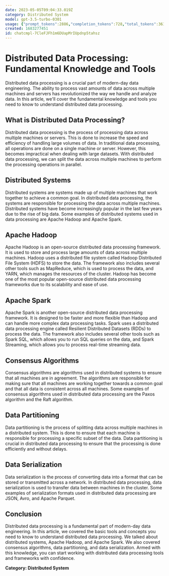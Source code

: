```yaml
---
date: 2023-05-05T09:04:33.019Z
category: Distributed System
model: gpt-3.5-turbo-0301
usage: {"prompt_tokens":2886,"completion_tokens":728,"total_tokens":3614}
created: 1683277451
id: chatcmpl-7CleFJFh1m6DUapMrIUpdnp5tahsz
---
```


# Distributed Data Processing: Fundamental Knowledge and Tools

Distributed data processing is a crucial part of modern-day data engineering. The ability to process vast amounts of data across multiple machines and servers has revolutionized the way we handle and analyze data. In this article, we'll cover the fundamental knowledge and tools you need to know to understand distributed data processing.

## What is Distributed Data Processing?

Distributed data processing is the process of processing data across multiple machines or servers. This is done to increase the speed and efficiency of handling large volumes of data. In traditional data processing, all operations are done on a single machine or server. However, this becomes impractical when dealing with large datasets. With distributed data processing, we can split the data across multiple machines to perform the processing operations in parallel.

## Distributed Systems

Distributed systems are systems made up of multiple machines that work together to achieve a common goal. In distributed data processing, the systems are responsible for processing the data across multiple machines. Distributed systems have become increasingly popular in the last few years due to the rise of big data. Some examples of distributed systems used in data processing are Apache Hadoop and Apache Spark.

## Apache Hadoop

Apache Hadoop is an open-source distributed data processing framework. It is used to store and process large amounts of data across multiple machines. Hadoop uses a distributed file system called Hadoop Distributed File System (HDFS) to store the data. The framework also includes several other tools such as MapReduce, which is used to process the data, and YARN, which manages the resources of the cluster. Hadoop has become one of the most popular open-source distributed data processing frameworks due to its scalability and ease of use.

## Apache Spark

Apache Spark is another open-source distributed data processing framework. It is designed to be faster and more flexible than Hadoop and can handle more complex data processing tasks. Spark uses a distributed data processing engine called Resilient Distributed Datasets (RDDs) to process the data. The framework also includes several other tools such as Spark SQL, which allows you to run SQL queries on the data, and Spark Streaming, which allows you to process real-time streaming data.

## Consensus Algorithms

Consensus algorithms are algorithms used in distributed systems to ensure that all machines are in agreement. The algorithms are responsible for making sure that all machines are working together towards a common goal and that all data is consistent across all machines. Some examples of consensus algorithms used in distributed data processing are the Paxos algorithm and the Raft algorithm.

## Data Partitioning

Data partitioning is the process of splitting data across multiple machines in a distributed system. This is done to ensure that each machine is responsible for processing a specific subset of the data. Data partitioning is crucial in distributed data processing to ensure that the processing is done efficiently and without delays.

## Data Serialization

Data serialization is the process of converting data into a format that can be stored or transmitted across a network. In distributed data processing, data serialization is used to transfer data between machines in the cluster. Some examples of serialization formats used in distributed data processing are JSON, Avro, and Apache Parquet.

## Conclusion

Distributed data processing is a fundamental part of modern-day data engineering. In this article, we covered the basic tools and concepts you need to know to understand distributed data processing. We talked about distributed systems, Apache Hadoop, and Apache Spark. We also covered consensus algorithms, data partitioning, and data serialization. Armed with this knowledge, you can start working with distributed data processing tools and frameworks with confidence.

**Category: Distributed System**